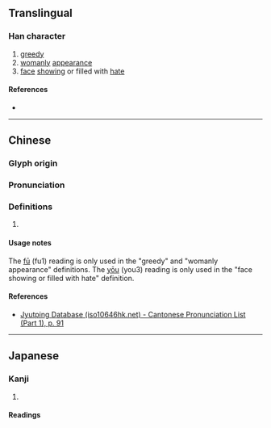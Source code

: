 {{character info/new}}
==Translingual==

===Han character===
{{Han char|rn=38|rad=女|as=04|sn=7|four=|canj=VQO|ids=⿰女夫}}

# [[greedy]]
# [[womanly]] [[appearance]]
# [[face]] [[showing]] or filled with [[hate]]

====References====
* {{Han ref|kx=0256.070|dkj=06073|dj=0520.060|hdz=21029.100|uh=598B|ud=22923}}

----

==Chinese==
{{zh-forms}}

===Glyph origin===
{{Han etym}}

===Pronunciation===
{{zh-pron
|m=fū,yōu
|c=fu1
|mc=y
|oc=y
|cat=
}}

===Definitions===
{{zh-hanzi}}

# {{rfdef|zh}}

====Usage notes====
The [[fū]] (fu1) reading is only used in the "greedy" and "womanly appearance" definitions. The [[yōu]] (you3) reading is only used in the "face showing or filled with hate" definition.

====References====
* [http://www.iso10646hk.net/jp/document/download.jsp Jyutping Database (iso10646hk.net) - Cantonese Pronunciation List (Part 1), p. 91]

----

==Japanese==

===Kanji===
{{ja-kanji|grade=|rs=女04}}

# {{rfdef|ja|sort=女04}}

====Readings====
{{rfv-pron|ja}}
{{ja-readings
|goon=ふ, う
|kanon=ふ, ゆう<いう
|kanyoon=よう
|kun=しょうと<せうと-, せ-, なせ-, みょうと-<めうと-, むさぼ-る
}}